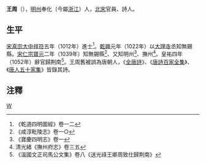 {{about|宋朝诗人'''王周'''|后秦中书监'''王周'''|王周 (十六国)|五代十国将领'''王周'''|王周 (五代)}}
'''王周'''（{{bd|？||？||catIdx=W}}），[[明州_(开元)|明州]]奉化（今屬[[浙江|浙江]]）人，[[北宋|北宋]]官員、詩人。
==生平==
[[宋真宗|宋真宗]][[大中祥符|大中祥符]]五年（1012年）進士<ref>《乾道四明圖經》卷一二</ref>。[[乾興|乾興]]元年（1022年）以[[大理寺|大理寺]]丞知無錫縣。[[宋仁宗|宋仁宗]][[寶元|寶元]]二年（1039年）知無錫縣<ref>《咸淳毗陵志》卷一○</ref>、又知明州<ref>《寶慶四明志》卷一</ref>、撫州<ref>清光緒《撫州府志》卷三五</ref>。皇祐四年（1052年）辭官歸荆南<ref>《溫國文正司馬公文集》卷八《送光祿王卿周致仕歸荆南》</ref>。王周舊被誤為唐朝人，《[[全唐詩|全唐詩]]》、《[[唐詩百家全集|唐詩百家全集]]》、《[[唐人五十家集|唐人五十家集]]》皆錄其詩。

==注釋==
<div class="references-small">
<references />
</div>

[[Category:宋朝政治人物|W]]